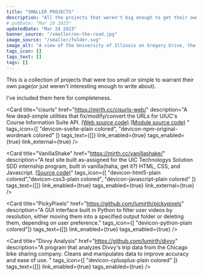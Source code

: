 ```yaml
---
title: "SMALLER PROJECTS"
description: "All the projects that weren't big enough to get their own page. Tinkering with the UIUC courses API, analyzing bike sharing data, and a few other odds and ends."
# pubDate: "Mar 16 2023"
updatedDate: "Mar 24 2023"
banner_source: "/smaller/on-the-road.jpg"
image_source: "/smaller/folder.svg"
image_alt: "A view of the University of Illinois on Gregory Drive, the camera is on the ground. No people or cars are seen. Brick buildings. It's almost sunset."
tags_icon: []
tags_text: []
tags: []
---
```




This is a collection of projects that were too small or simple to warrant their own page(or just weren't interesting enough to write about). 

I've included them here for completeness.
<br/>

<Card 
    title="cisurls"
    href="https://mirth.cc/cisurls-web/"
    description="A few dead-simple utilities that fix/modify/convert the URLs for UIUC's Course Information Suite API. [(Web source code)](https://github.com/lumirth/cisurls-web) [(Module source code)](https://github.com/lumirth/cisurls) "
    tags_icon={[ "devicon-svelte-plain colored", "devicon-npm-original-wordmark colored" ]}
    tags_text={[]}
    link_enabled={true}
    tags_enabled={true}
    link_external={true}
/>

<Card 
    title="VanillaShake"
    href="https://mirth.cc/vanillashake/"
    description="A test site built as-assigned for the UIC Technologys Solution SDD internship program, built in vanilla(haha, get it?) HTML, CSS, and Javascript. [(Source code)](https://github.com/lumirth/vanillashake)"
    tags_icon={[ "devicon-html5-plain colored","devicon-css3-plain colored", "devicon-javascript-plain colored" ]}
    tags_text={[]}
    link_enabled={true}
    tags_enabled={true}
    link_external={true}
/>

<Card 
    title="PickyPixels"
    href="https://github.com/lumirth/pickypixels"
    description="A GUI interface built in Python to filter user videos by resolution, either moving them into a specified output folder or deleting them, depending on user preference."
    tags_icon={[ "devicon-python-plain colored"]}
    tags_text={[]}
    link_enabled={true}
    tags_enabled={true}
/>

<Card 
    title="Divvy Analysis"
    href="https://github.com/lumirth/divvy"
    description="A program that analyzes Divvy's trip data from the Chicago bike sharing company. Cleans and manipulates data to improve accuracy and ease of use. "
    tags_icon={[ "devicon-cplusplus-plain colored" ]}
    tags_text={[]}
    link_enabled={true}
    tags_enabled={true}
/>